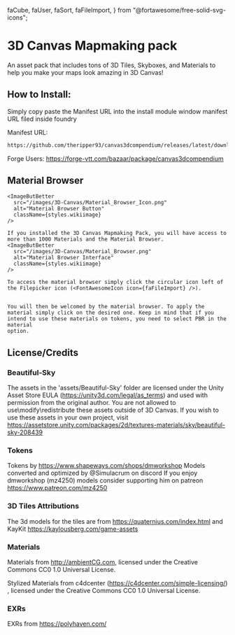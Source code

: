   faCube,
  faUser,
  faSort,
  faFileImport,
} from "@fortawesome/free-solid-svg-icons";

# 3D Canvas Mapmaking pack
<ModuleInfo/>
An asset pack that includes tons of 3D Tiles, Skyboxes, and Materials to help you make your maps look amazing in 3D Canvas! 

## How to Install:

Simply copy paste the Manifest URL into the install module window manifest URL filed inside foundry

Manifest URL:
```txt copy
https://github.com/theripper93/canvas3dcompendium/releases/latest/download/module.json
```

Forge Users: https://forge-vtt.com/bazaar/package/canvas3dcompendium

## Material Browser

    <ImageButBetter
      src="/images/3D-Canvas/Material_Browser_Icon.png"
      alt="Material Browser Button"
      className={styles.wikiimage}
    />

    If you installed the 3D Canvas Mapmaking Pack, you will have access to more than 1000 Materials and the Material Browser.
    <ImageButBetter
      src="/images/3D-Canvas/Material_Browser.png"
      alt="Material Browser Interface"
      className={styles.wikiimage}
    />

    To access the material browser simply click the circular icon left of the Filepicker icon (<FontAwesomeIcon icon={faFileImport} />).


    You will then be welcomed by the material browser. To apply the material simply click on the desired one. Keep in mind that if you intend to use these materials on tokens, you need to select PBR in the material
    option.

## License/Credits

### Beautiful-Sky

The assets in the 'assets/Beautiful-Sky' folder are licensed under the Unity Asset Store EULA (https://unity3d.com/legal/as_terms) and used with permission from the original author.
You are not allowed to use\modify\redistribute these assets outside of 3D Canvas.
If you wish to use these assets in your own project, visit https://assetstore.unity.com/packages/2d/textures-materials/sky/beautiful-sky-208439

### Tokens

Tokens by https://www.shapeways.com/shops/dmworkshop
Models converted and optimized by @Simulacrum on discord
If you enjoy dmworkshop (mz4250) models consider supporting him on patreon https://www.patreon.com/mz4250

### 3D Tiles Attributions

The 3d models for the tiles are from https://quaternius.com/index.html and KayKit https://kaylousberg.com/game-assets

### Materials

Materials from http://ambientCG.com, licensed under the Creative Commons CC0 1.0 Universal License.

Stylized Materials from c4dcenter (https://c4dcenter.com/simple-licensing/) , licensed under the Creative Commons CC0 1.0 Universal License.

### EXRs

EXRs from https://polyhaven.com/
